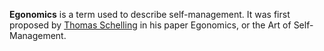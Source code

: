 '''Egonomics''' is a term used to describe self-management.  It was first proposed by [[Thomas Schelling]] in his paper Egonomics, or the Art of Self-Management.

{{business-stub}}
